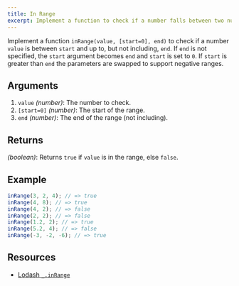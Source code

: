 ```yaml
---
title: In Range
excerpt: Implement a function to check if a number falls between two numbers
---
```


Implement a function `inRange(value, [start=0], end)` to check if a number `value` is between `start` and up to, but not including, `end`. If `end` is not specified, the `start` argument becomes `end` and `start` is set to `0`. If `start` is greater than `end` the parameters are swapped to support negative ranges.

## Arguments

1. `value` _(number)_: The number to check.
1. `[start=0]` _(number)_: The start of the range.
1. `end` _(number)_: The end of the range (not including).

## Returns

_(boolean)_: Returns `true` if `value` is in the range, else `false`.

## Example

```js
inRange(3, 2, 4); // => true
inRange(4, 8); // => true
inRange(4, 2); // => false
inRange(2, 2); // => false
inRange(1.2, 2); // => true
inRange(5.2, 4); // => false
inRange(-3, -2, -6); // => true
```

## Resources

- [Lodash `_.inRange`](https://lodash.com/docs/#inRange)
